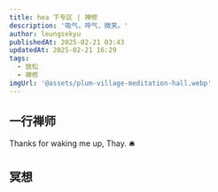 ```yaml
---
title: hea 下专区 | 禅修
description: '吸气，呼气，微笑。'
author: leungsekyu
publishedAt: 2025-02-21 03:43
updatedAt: 2025-02-21 16:29
tags:
  - 放松
  - 禅修
imgUrl: '@assets/plum-village-meditation-hall.webp'
---
```



## 一行禅师

Thanks for waking me up, Thay. 🛎️

<ImageWithCaption
  src={thayWalkingMeditation}
  alt="一行禅师带领僧团行禅"
  caption="2014 年 6 月，一行禅师带领僧团行禅"
/>

<ImageWithCaption
  src={thayCalligraphy}
  alt="一行禅师的书法"
  caption="peace in oneself<br>peace in the world"
/>

<Bilibili url="//player.bilibili.com/player.html?isOutside=true&aid=961013139&bvid=BV1VH4y1Q7fg&cid=1268833659&p=1"></Bilibili>

<Link
  site="https://plumvillage.org/zh-hant/%e4%b8%80%e8%a1%8c%e7%a6%aa%e5%b8%ab"
  name="一行禪師 ｜ Plum Village"
  first={true}
></Link>

<Link site="https://plumvillage.org/zh-hant" name="Plum Village"></Link>

<Link site="https://www.youtube.com/@plumvillageonline" name="Plum Village"></Link>

## 冥想

<Bilibili url="//player.bilibili.com/player.html?isOutside=true&aid=907941359&bvid=BV1NM4y1d7aC&cid=1080328735&p=1"></Bilibili>
